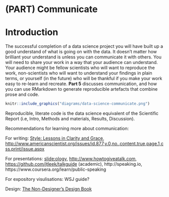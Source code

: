 # (PART) Communicate {-}

# Introduction

The successful completion of a data science project you will have built up a good understand of what is going on with the data. It doesn't matter how brilliant your understand is unless you can communicate it with others. You will need to share your work in a way that your audience can understand. Your audience might be fellow scientists who will want to reproduce the work, non-scientists who will want to understand your findings in plain terms, or yourself (in the future) who will be thankful if you make your work easy to re-learn and recreate. __Part 5__ discusses communication, and how you can use RMarkdown to generate reproducible artefacts that combine prose and code.

```r
knitr::include_graphics("diagrams/data-science-communicate.png")
```

Reproducible, literate code is the data science equivalent of the Scientific Report (i.e, Intro, Methods and materials, Results, Discussion).

Recommendations for learning more about communication:

For writing: [Style: Lessons in Clarity and Grace](http://amzn.com/0321898680), <http://www.americanscientist.org/issues/id.877,y.0,no.,content.true,page.1,css.print/issue.aspx>

For presentations: [slide:ology](http://amzn.com/0596522347), <http://www.howtogiveatalk.com>, <https://github.com/jtleek/talkguide> (academic), http://speaking.io, https://www.coursera.org/learn/public-speaking

For expository visulisations: WSJ guide?

Design: [The Non-Designer's Design Book](http://amzn.com/0133966151)
